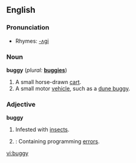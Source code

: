 ==English==

===Pronunciation===
*Rhymes: [[Rhymes:English:-ʌɡi|-ʌɡi]]

===Noun===
'''buggy'''  (''plural:'' '''[[buggies]]''')
# A small horse-drawn [[cart]].
# A small motor [[vehicle]], such as a [[dune buggy]].

===Adjective===
'''buggy'''
# Infested with [[insect]]s.
# {{computiung}}: Containing programming [[error]]s.

[[vi:buggy]]